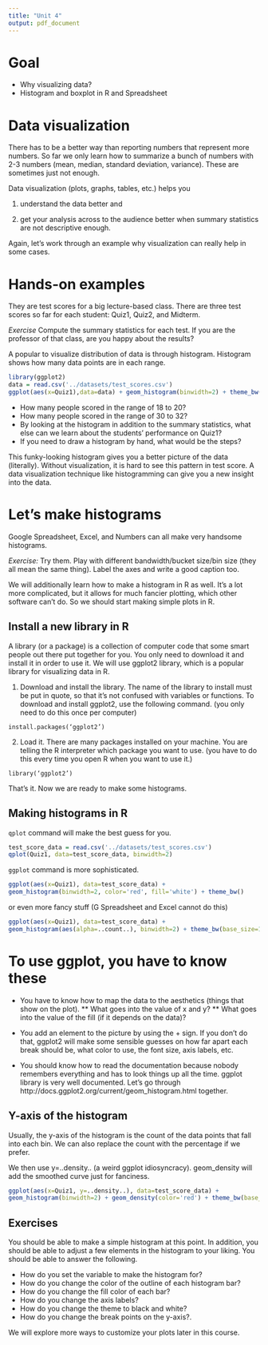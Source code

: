 ```yaml
---
title: "Unit 4"
output: pdf_document
---
```

# Goal

* Why visualizing data?
* Histogram and boxplot in R and Spreadsheet

# Data visualization
There has to be a better way than reporting numbers that represent more numbers. So far we only learn how to summarize a bunch of numbers with 2-3 numbers (mean, median, standard deviation, variance). These are sometimes just not enough. 

Data visualization (plots, graphs, tables, etc.) helps you 

1) understand the data better and 

2) get your analysis across to the audience better when summary statistics are not descriptive enough.

Again, let’s work through an example why visualization can really help in some cases.

\pagebreak

# Hands-on examples 
They are test scores for a big lecture-based class. There are three test scores so far for each student: Quiz1, Quiz2, and Midterm. 

*Exercise* Compute the summary statistics for each test. If you are the professor of that class, are you happy about the results? 

A popular to visualize distribution of data is through histogram. Histogram shows how many data points are in each range.

```r
library(ggplot2)
data = read.csv('../datasets/test_scores.csv')
ggplot(aes(x=Quiz1),data=data) + geom_histogram(binwidth=2) + theme_bw()
```

* How many people scored in the range of 18 to 20? 
* How many people scored in the range of 30 to 32?
* By looking at the histogram in addition to the summary statistics, what else can we learn about the students’ performance on Quiz1?
* If you need to draw a histogram by hand, what would be the steps?

This funky-looking histogram gives you a better picture of the data (literally). Without visualization, it is hard to see this pattern in test score. A data visualization technique like histogramming can give you a new insight into the data.

\pagebreak

# Let’s make histograms

Google Spreadsheet, Excel, and Numbers can all make very handsome histograms. 

*Exercise:* Try them. Play with different bandwidth/bucket size/bin size (they all mean the same thing). Label the axes and write a good caption too.

We will additionally learn how to make a histogram in R as well. It’s a lot more complicated, but it allows for much fancier plotting, which other software can’t do. So we should start making simple plots in R. 

## Install a new library in R
A library (or a package) is a collection of computer code that some smart people out there put together for you. You only need to download it and install it in order to use it. We will use ggplot2 library, which is a popular library for visualizing data in R. 

1. Download and install the library. The name of the library to install must be put in quote, so that it’s not confused with variables or functions. To download and install ggplot2, use the following command. (you only need to do this once per computer)

``install.packages(‘ggplot2’)``

2. Load it. There are many packages installed on your machine. You are telling the R interpreter which package you want to use. (you have to do this every time you open R when you want to use it.)

``library(‘ggplot2’)``

That’s it. Now we are ready to make some histograms.

\pagebreak

## Making histograms in R

``qplot`` command will make the best guess for you.
```r
test_score_data = read.csv('../datasets/test_scores.csv')
qplot(Quiz1, data=test_score_data, binwidth=2)
```

\pagebreak

``ggplot`` command is more sophisticated.
```r
ggplot(aes(x=Quiz1), data=test_score_data) + 
geom_histogram(binwidth=2, color='red', fill='white') + theme_bw()
```

\pagebreak

or even more fancy stuff (G Spreadsheet and Excel cannot do this)
```r
ggplot(aes(x=Quiz1), data=test_score_data) + 
geom_histogram(aes(alpha=..count..), binwidth=2) + theme_bw(base_size=18)
```

\pagebreak

# To use ggplot, you have to know these

* You have to know how to map the data to the aesthetics (things that show on the plot). 
** What goes into the value of x and y? 
** What goes into the value of the fill (if it depends on the data)?

* You add an element to the picture by using the + sign. If you don’t do that, ggplot2 will make some sensible guesses on how far apart each break should be, what color to use, the font size, axis labels, etc. 

* You should know how to read the documentation because nobody remembers everything and has to look things up all the time. ggplot library is very well documented. Let’s go through http://docs.ggplot2.org/current/geom_histogram.html together. 

\pagebreak

## Y-axis of the histogram
Usually, the y-axis of the histogram is the count of the data points that fall into each bin. We can also replace the count with the percentage if we prefer. 

We then use y=..density.. (a weird ggplot idiosyncracy). geom_density will add the smoothed curve just for fanciness.
```r
ggplot(aes(x=Quiz1, y=..density..), data=test_score_data) + 
geom_histogram(binwidth=2) + geom_density(color='red') + theme_bw(base_size=18)
```

## Exercises
You should be able to make a simple histogram at this point. In addition, you should be able to adjust a few elements in the histogram to your liking. You should be able to answer the following. 

* How do you set the variable to make the histogram for?
* How do you change the color of the outline of each histogram bar?
* How do you change the fill color of each bar?
* How do you change the axis labels?
* How do you change the theme to black and white?
* How do you change the break points on the y-axis?. 

We will explore more ways to customize your plots later in this course. 
